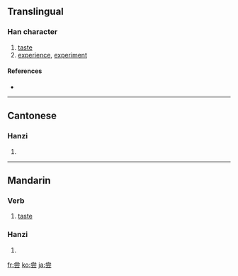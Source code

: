 {{also|嘗}}
==Translingual==

===Han character===
{{Han char|rn=42|rad=小|as=06|sn=9|four=|canj=火月一一戈 (FBMMI)}}

# [[taste]]
# [[experience]], [[experiment]]

====References====
* {{Han ref|kx=0297.151|hdz=10564.100|uh=5C1D|ud=23581}}

----

==Cantonese==

===Hanzi===
{{yue-hanzi|jyut=|y=seung4|tra=嘗}}

# {{defn|Cantonese}}

----

==Mandarin==
===Verb===
{{infl|cmn|verb}}

# [[taste]] {{sense|try the flavour of}}

===Hanzi===
{{cmn-hanzi|tra=嘗|pin=[[cháng]] ([[chang2]])|wg=ch'ang<sup>2</sup>}}

# {{defn|Mandarin}}

[[fr:尝]]
[[ko:尝]]
[[ja:尝]]